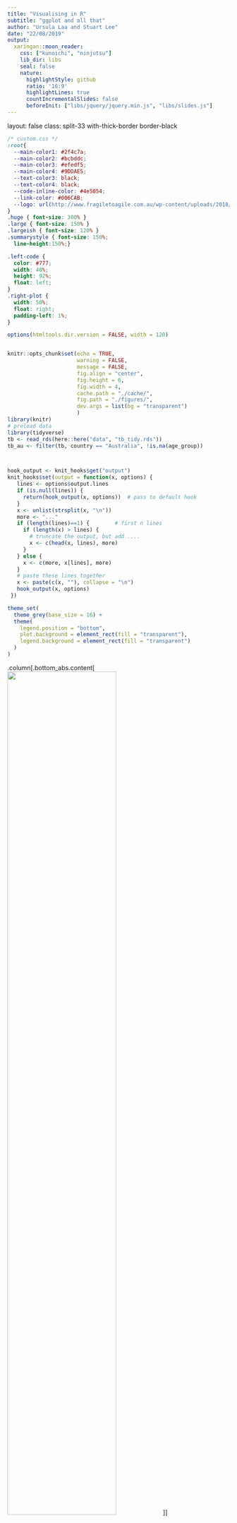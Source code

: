 ```yaml
---
title: "Visualising in R"
subtitle: "ggplot and all that"
author: "Ursula Laa and Stuart Lee"
date: "22/08/2019"
output:
  xaringan::moon_reader:
    css: ["kunoichi", "ninjutsu"]
    lib_dir: libs
    seal: false
    nature:
      highlightStyle: github
      ratio: '16:9'
      highlightLines: true
      countIncrementalSlides: false
      beforeInit: ["libs/jquery/jquery.min.js", "libs/slides.js"]
---
```

layout: false
class: split-33 with-thick-border border-black

```css
/* custom.css */
:root{
  --main-color1: #2f4c7a;
  --main-color2: #bcbddc;
  --main-color3: #efedf5;
  --main-color4: #9DDAE5;
  --text-color3: black;
  --text-color4: black;
  --code-inline-color: #4e5054;
  --link-color: #006CAB;
  --logo: url(http://www.fragiletoagile.com.au/wp-content/uploads/2018/02/monash-university-logo-transparent.png);
}
.huge { font-size: 300% }
.large { font-size: 150% }
.largeish { font-size: 120% }
.summarystyle { font-size: 150%;
  line-height:150%;}

.left-code {
  color: #777;
  width: 48%;
  height: 92%;
  float: left;
}
.right-plot {
  width: 50%;
  float: right;
  padding-left: 1%;
}
```




```r
options(htmltools.dir.version = FALSE, width = 120)


knitr::opts_chunk$set(echo = TRUE, 
                      warning = FALSE, 
                      message = FALSE,
                      fig.align = "center",
                      fig.height = 6,
                      fig.width = 4,
                      cache.path = "./cache/",
                      fig.path = "./figures/",
                      dev.args = list(bg = "transparent")
                      )
library(knitr)
# preload data
library(tidyverse)
tb <- read_rds(here::here("data", "tb_tidy.rds"))
tb_au <- filter(tb, country == "Australia", !is.na(age_group))



hook_output <- knit_hooks$get("output")
knit_hooks$set(output = function(x, options) {
   lines <- options$output.lines
   if (is.null(lines)) {
     return(hook_output(x, options))  # pass to default hook
   }
   x <- unlist(strsplit(x, "\n"))
   more <- "..."
   if (length(lines)==1) {        # first n lines
     if (length(x) > lines) {
       # truncate the output, but add ....
       x <- c(head(x, lines), more)
     }
   } else {
     x <- c(more, x[lines], more)
   }
   # paste these lines together
   x <- paste(c(x, ""), collapse = "\n")
   hook_output(x, options)
 })

theme_set(
  theme_grey(base_size = 16) +
  theme(
    legend.position = "bottom",
    plot.background = element_rect(fill = "transparent"),
    legend.background = element_rect(fill = "transparent")
  )
)
```


.column[.bottom_abs.content[
<img src="http://www.fragiletoagile.com.au/wp-content/uploads/2018/02/monash-university-logo-transparent.png" width="70%">
]]

.column.bg-main1[.content.vmiddle[.center[


# Data Visualisation with R


### ggplot2 and friends!
<br>
<br>

# Ursula Laa
# and
# Stuart Lee




]]]

--- 

# Who are we? 


--- 

# Follow along with us

.largeish[
https://sa-lee.github.io/acems_viz_seminar/

https://github.com/sa-lee/acems_viz_seminar
]

---

# A grammar of graphics

.largeish[
The grammar of graphics is a framework for constructing statistical graphics in a principled way. 
The grammar defines an explicit relationship between the variables in your data you have and the graphic or plot you wish to represent. It was first defined by Lee Wilkinson and extended by Hadley Wickham in the R package `ggplot2`. 

Here we uncover how the charts you know by name can be created via `ggplot2`, learn how to construct a `ggplot2` graphic and then build a plot up, layer-by-layer.
]

<br>

---

## Why use the grammar of graphics?

.largeish[
The grammar of graphics allows you to __define__ the mapping between variables in the data, with elements of the plot. It allows us to see and understand __how__ plots are similar or different. 

The grammar also helps you see how variations in the definition create variations in the plot. Using named plots, for example a pie chart, bar chart, scatterplot, in some ways is like seeing animals in the zoo. 
]
---

# Example data

### World Health Organisation (WHO) tuberculosis case notifications data 

.large[To showcase `ggplot2` we will build graphics using a data set provided by the [World Health Organisation (WHO)](https://www.who.int/). This is current tuberculosis (TB) case notifications aggregated by __country__, __gender__ and __age__ group. We have tidied up this data for you and saved it in the R data storage format.]

XXX how to share data? update download?
Before making your way through this step, we strongly recommend that you [download the data set](https://github.com/datascienceprogram/ids_course_data/blob/master/data/tb_tidy.rds) and then place it in your project folder on your computer.

.largeish[
The data consists of six columns:

* __country:__ the country where the TB case(s) occured
* __iso3:__ a three letter standardised country code
* __year:__ the year when the TB case(s) occured
* __gender:__ whether the TB case(s) belonged to males or females.
* __age_group:__ whether the TB case(s) belonged to someone aged between 15 to 24, 25 to 34,
35 to 44, 45 to 54, 55 to 64 or 65 and above
* __count:__ the total number of TB cases for a given country, year, gender and age group.
]
---
layout: false
class: split-40 with-thick-border border-white

.column[.content[

# Load the data in RStudio on your computer

.large[On your computer, open RStudio and then load the TB data in with R using the tidyverse:]

```r
library(tidyverse)
tb <- read_rds("data/tb_tidy.rds")
tb_au <- filter(tb, country == "Australia")
tb_au
```

<br>

--

.column[.content.vmiddle[

```r
tb_au
```
]]
---

# A first look

.largeish[Let's create charts from the TB data to find out if there are differences between age groups, and gender between TB cases in Australia.

We start with a 100% chart, that compares the proportion of TB cases in each age group by gender.]

<br>

```r
ggplot(tb_au, aes(x = year, y = count, fill = gender)) +
  geom_bar(stat = "identity", position = "fill") +
  facet_grid(~ age_group) +
  scale_fill_brewer(palette="Dark2") 
```

---

# A first look

.largeish[Let's create charts from the TB data to find out if there are differences between age groups, and gender between TB cases in Australia.

We start with a 100% chart, that compares the proportion of TB cases in each age group by gender.]

<br>

## What can you learn from a 100% chart? 

.largeish[
There are three key lessons from this chart:

 * The focus is on **proportion** in each category. 
 * Across (almost) all ages, and years, the proportion of males having TB is higher than females
 * These proportions tend to be higher in the older age groups, for all years.
]

---

class: middle center bg-main1

# Building your own ggplot

---

# Building your own ggplot

.largeish[We start building a ggplot2 graphic with the function `ggplot()`, passing a *data set* and an *aesthetic mapping* as arguments to the function. 
The *aesthetic mapping* (or *variable mapping*) is constructed with the function `aes()`, telling `ggplot()` which variable in our data should correspond to a particular graphical element to be drawn.]

### Example

```r
p <- ggplot(tb_au, aes(x = year, y = count, fill = gender))
```

.large[The first argument provided is the name of the data, `tb_au`. And the variable mapping consists of three elements, the variable:]

.largeish[
- __year__ will be mapped to the x-axis, 
- __count__ will be mapped to the y-axis  
- __gender__ will be mapped to the fill element (it will be the colour)
]

.largeish[This generates a blank plot, we still need to tell ggplot what geometric shape to draw!]

---

layout: false
class: split-33

.column[.content[
## Stepwise building of a `ggplot2`

```r
ggplot(tb_au) #<<
```
]]

.column[.content.vmiddle[
```r
```
]]

---

layout: false
class: split-33

.column[.content[
## Stepwise building of a `ggplot2`

```r
ggplot(tb_au) +
  aes(x = year, #<<
      y = count, #<<
      fill = gender) #<<
```
]]

.column[.content.vmiddle[
```r
```
]]

---

layout: false
class: split-33

.column[.content[
## Stepwise building of a `ggplot2`

```r
ggplot(tb_au) +
  aes(x = year, 
      y = count, 
      fill = gender) +
  geom_bar(stat = "identity", #<<
           position = "fill") #<<
```

.largeish[
- `stat = "identity"` says no need to compute the count (it is already counted in the data)
- `position = "fill"` specifies how the bars are placed, it sets the heights of the bars to be all at 100%, and emphasizes the proportion of males and females
]
]]

.column[.content.vmiddle[
```r
```
]]

---

layout: false
class: split-33

.column[.content[
## Stepwise building of a `ggplot2`

```r
ggplot(tb_au) +
  aes(x = year, 
      y = count, 
      fill = gender) +
  geom_bar(stat = "identity", 
           position = "fill") +
  scale_fill_brewer(  #<<
    palette = "Dark2")  #<<
  
```

.largeish[
`ggplot` automatically draws a legend, but you may want might want to change the colour of the bars to accommodate colour blindness. This can be done with a `scale` element, and here we use a palette from [colorbrewer.org](colorbrewer.org).
]
]]

.column[.content.vmiddle[
```r
```
]]

---

layout: false
class: split-33

.column[.content[
## Stepwise building of a `ggplot2`

```r
ggplot(tb_au) +
  aes(x = year, 
      y = count, 
      fill = gender) +
  geom_bar(stat = "identity", 
           position = "fill") +
  scale_fill_brewer(  
    palette = "Dark2") +
  facet_grid(. ~ age_group) #<<
  
```

.largeish[
Finally we create a bar chart for each age group present in the TB notifactions, which you can do by adding a `facet` element. A `facet` creates subplots for each category (or combination of categories) laid out in a grid. The argument is specified as a *formula*, and is of the form left hand side ~ right hand side
]
]]

.column[.content.vmiddle[
```r
```
]]

---

To summarise, you have created your first `ggplot` one layer at a time. Once you become more confident you will be able to start building everything up at once. Your completed chart should resemble the following:

```r
p <- ggplot(tb_au, aes(x = year, y = count, fill = gender)) +
  geom_bar(stat = "identity", position = "fill") +
  facet_grid(~ age_group) +
  scale_fill_brewer(palette="Dark2")
p
```

---

# Counts vs proportions


```r
ggplot(tb_au, aes(x = year, y = count, fill = gender)) +
  geom_bar(stat = "identity") +
  facet_grid(~ age_group) +
  scale_fill_brewer(palette="Dark2")
```


## What we learn from this chart? 

.largeish[
- Focus on **counts**, it shows that counts are different across __ages__, and __years__: counts tend to be lower in middle age (45-64). 
- Shows that in the year 1999, there was a bit of a TB outbreak in most age groups, with numbers doubling or tripling compared to other years. The TB Incidence has been increasing among younger age groups in recent years.
]

---

## Give it a go!

You can make this bar chart using `ggplot2` by changing the position argument
in `geom_bar()` to `stack`, with the following code chunk: 

```r
p <- ggplot(tb_au, aes(x = year, y = count, fill = gender)) +
  geom_bar(stat = "identity", position = "stack") +
  facet_grid(~ age_group) +
  scale_fill_brewer(palette="Dark2")
p
```

---

# From 'stacked' to 'side-by-side'

.large[Let's change the position argument in `geom_bar()` to `dodge` to show the counts in each age category but with respect to __gender__]

```r
ggplot(tb_au, aes(x = year, y = count, fill = gender)) +
  geom_bar(stat = "identity", position="dodge") +
  facet_grid(~ age_group) +
  scale_fill_brewer(palette="Dark2")
```

---

# What can you learn from this chart? 

```r
ggplot(tb_au, aes(x = year, y = count, fill = gender)) +
  geom_bar(stat = "identity", position="dodge") +
  facet_grid(~ age_group) +
  scale_fill_brewer(palette="Dark2")
```

.largeish[
- Focus on counts by gender, showing predominantly male incidence of TB.
- You can also see that incidence among males relative to females is from middle age onwards. There appears to be
similar incidence between males and females in younger age groups.
]

.largeish[What's changed from your previous charts? The colours, aesthetics and facets have remained the same, it's just the __position__ of the bars that have been altered ]

---

# Beyond bar charts

```r
ggplot(tb_au, aes(x = 1, y = count, fill = factor(year))) +
  geom_bar(stat = "identity", position="fill") +
  facet_grid(gender ~ age_group) 
```

.large[This rainbow chart is visually appealling, but it's difficult to interpret. In what way could use `ggplot2` to make the chart easier to interpet?]

---
layout: false
class: split-33

.column[.content[
# Changing coordinates


```r
ggplot(
  tb_au,
  aes(x = year,
      y = count,
      fill = gender)
  ) +
  geom_bar(
    stat = "identity"
    ) +
  facet_grid(
    gender ~ age_group
    ) +
  scale_fill_brewer(
    palette="Dark2"
    ) + 
  coord_polar() 
```
]]

.column[.content[
.largeish[
By changing the cartesian coordinates to __polar__, things will be layed out in __circles__, rather than __rectangles__. 
When using polar coordinates, one axis is mapped to an __angle__, rather than a position.
]
```r
```
.large[This layout makes it easier to interpret how the chart emphasises the middle age groups as having low incidence accross the years.]

]]




---
layout: false
class: split-33

.column[.content[
# Transform from rainbox to pie

You can continue to use polar coordinates to modify your rainbow chart and transform it to a pie chart. 


```r
ggplot(tb_au,
       aes(
         x = 1,
         y = count,
         fill = factor(year)
         )
       ) +
  geom_bar(
    stat = "identity", position="fill"
    ) +
  facet_grid(
    gender ~ age_group
    ) +
  coord_polar(
    theta = "y"
    )
```
]]

.column[.content[

<br>

```r
```

.large[By doing this, you get another pretty chart that's difficult to interpret and unuseful for making comparisons across age groups.]

]]


---

layout: false
class: split-50 with-thick-border border-white



.column[.content[

## Re-arrangement and proximity

```r
tb_au %>% filter(year == 2012) %>%
  ggplot() +
  aes(x=gender, y=count, fill=gender) +
  geom_bar(stat="identity", position="dodge") + 
  facet_wrap(~age_group, ncol=6) +
  scale_fill_brewer("", palette="Dark2") +
  ggtitle("Arrangement A")
```
]]

.column[.content[

<br>
<br>

```r
tb_au %>% filter(year == 2012) %>%
  ggplot() +
  aes(x=age_group, y=count, fill=age_group) +
  geom_bar(stat="identity", position="dodge") + 
  facet_wrap(~gender, ncol=6) +
  scale_fill_brewer("", palette="Dark2") +
  ggtitle("Arrangement B")
```
]]


---

# Re-arrangement and proximity

.large[
- Arrangement A makes it easier to directly compare male and female counts, separately for each age group. Generally, male counts are higher than female counts. There is a big difference between counts in the 45-54 age group, and over 65 counts are almost the same.
- Arrangement B makes it easier to directly compare counts by age group, separately for females and males. For females, incidence drops in the middle years. For males, it is pretty consistently high across age groups. 
]

```r
a <- tb_au %>% filter(year == 2012) %>%
  ggplot() +
  aes(x=gender, y=count, fill=gender) +
  geom_bar(stat="identity", position="dodge") + 
  facet_wrap(~age_group, ncol=6) +
  scale_fill_brewer("", palette="Dark2") +
  ggtitle("Arrangement A")
b <- tb_au %>% filter(year == 2012) %>%
  ggplot() +
  aes(x=age_group, y=count, fill=age_group) +
  geom_bar(stat="identity", position="dodge") + 
  facet_wrap(~gender, ncol=6) +
  scale_fill_brewer("", palette="Dark2") +
  ggtitle("Arrangement B")
library(gridExtra)
grid.arrange(a, b, nrow=1)
```
---

### Grammar and Statistics


What I love about ggplot2...

<img src="https://www.wired.com/wp-content/uploads/2016/01/DB-Transformation-Colour.gif" style="width: 40%" />

[Source: https://www.wired.com/wp-content/uploads/2016/01/DB-Transformation-Colour.gif](https://www.wired.com/wp-content/uploads/2016/01/DB-Transformation-Colour.gif)

...you can make so many different displays of the same data, and each time something new may emerge. 

- Grammar of graphics makes rearranging easy
- Its good to look at the data in many different ways [Unwin, Hofmann and Cook](https://journal.r-project.org/archive/2013/RJ-2013-012/RJ-2013-012.pdf)


---

class: middle center bg-main1

# Extensions of ggplot2


---

# gganimate

---

# plotly

---

# simple maps

---




